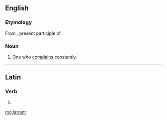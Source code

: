 ==English==

===Etymology===
From {{etyl|la|en}} {{m|la|lātrans}}, present participle of {{m|la|lātro||bark, bay}}

===Noun===
{{en-noun}}

# {{context|obsolete|lang=en}} One who [[complain]]s constantly.

----

==Latin==

===Verb===
{{la-verb-form|lātrant}}

# {{inflection of|lātrō||3|p|pres|actv|indc|lang=la}}

[[mg:latrant]]